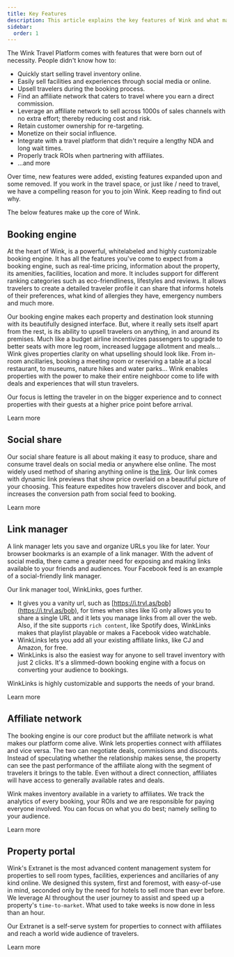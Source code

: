 ```yaml
---
title: Key Features
description: This article explains the key features of Wink and what makes us special.
sidebar:
  order: 1
---
```



The Wink Travel Platform comes with features that were born out of necessity. People didn't know how to:

- Quickly start selling travel inventory online.
- Easily sell facilities and experiences through social media or online.
- Upsell travelers during the booking process.
- Find an affiliate network that caters to travel where you earn a direct commission. 
- Leverage an affiliate network to sell across 1000s of sales channels with no extra effort; thereby reducing cost and risk.
- Retain customer ownership for re-targeting.
- Monetize on their social influence.
- Integrate with a travel platform that didn't require a lengthy NDA and long wait times.
- Properly track ROIs when partnering with affiliates. 
- ...and more

Over time, new features were added, existing features expanded upon and some removed. If you work in the travel space, or just like / need to travel, we have a compelling reason for you to join Wink. Keep reading to find out why. 

The below features make up the core of Wink.

## Booking engine

At the heart of Wink, is a powerful, whitelabeled and highly customizable booking engine. It has all the features you've come to expect from a booking engine, such as real-time pricing, information about the property, its amenities, facilities, location and more. It includes support for different ranking categories such as eco-friendliness, lifestyles and reviews. It allows travelers to create a detailed traveler profile it can share that informs hotels of their preferences, what kind of allergies they have, emergency numbers and much more. 

Our booking engine makes each property and destination look stunning with its beautifully designed interface. But, where it really sets itself apart from the rest, is its ability to upsell travelers on anything, in and around its premises. Much like a budget airline incentivizes passengers to upgrade to better seats with more leg room, increased luggage allotment and meals... Wink gives properties clarity on what upselling should look like. From in-room ancillaries, booking a meeting room or reserving a table at a local restaurant, to museums, nature hikes and water parks... Wink enables properties with the power to make their entire neighboor come to life with deals and experiences that will stun travelers.

Our focus is letting the traveler in on the bigger experience and to connect properties with their guests at a higher price point before arrival.

<LinkButton href="/booking-engine/how-it-works">Learn more</LinkButton>

## Social share

Our social share feature is all about making it easy to produce, share and consume travel deals on social media or anywhere else online. The most widely used method of sharing anything online is <ins>the link</ins>. Our link comes with dynamic link previews that show price overlaid on a beautiful picture of your choosing. This feature expedites how travelers discover and book, and increases the conversion path from social feed to booking​​.

<LinkButton href="/studio/shareable-links">Learn more</LinkButton>

## Link manager

A link manager lets you save and organize URLs you like for later. Your browser bookmarks is an example of a link manager. With the advent of social media, there came a greater need for exposing and making links available to your friends and audiences. Your Facebook feed is an example of a social-friendly link manager.

Our link manager tool, WinkLinks, goes further. 

- It gives you a vanity url, such as [https://i.trvl.as/bob](https://i.trvl.as/bob), for times when sites like IG only allows you to share a single URL and it lets you manage links from all over the web. Also, if the site supports `rich content`, like Spotify does, WinkLinks makes that playlist playable or makes a Facebook video watchable. 
- WinkLinks lets you add all your existing affiliate links, like CJ and Amazon, for free.
- WinkLinks is also the easiest way for anyone to sell travel inventory with just 2 clicks. It's a slimmed-down booking engine with a focus on converting your audience to bookings.

WinkLinks is highly customizable and supports the needs of your brand.

<LinkButton href="/winklinks/what-is-a-link-manager">Learn more</LinkButton>

## Affiliate network

The booking engine is our core product but the affiliate network is what makes our platform come alive. Wink lets properties connect with affiliates and vice versa. The two can negotiate deals, commissions and discounts. Instead of speculating whether the relationship makes sense, the property can see the past performance of the affiliate along with the segment of travelers it brings to the table. Even without a direct connection, affiliates will have access to generally available rates and deals. 

Wink makes inventory available in a variety to affiliates. We track the analytics of every booking, your ROIs and we are responsible for paying everyone involved. You can focus on what you do best; namely selling to your audience.

<LinkButton href="/studio/what-is-studio">Learn more</LinkButton>

## Property portal

Wink's Extranet is the most advanced content management system for properties to sell room types, facilities, experiences and ancillaries of any kind online. We designed this system, first and foremost, with easy-of-use in mind, seconded only by the need for hotels to sell more than ever before. We leverage AI throughout the user journey to assist and speed up a property's `time-to-market`. What used to take weeks is now done in less than an hour. 

Our Extranet is a self-serve system for properties to connect with affiliates and reach a world wide audience of travelers.

<LinkButton href="/extranet/what-is-extranet">Learn more</LinkButton>
